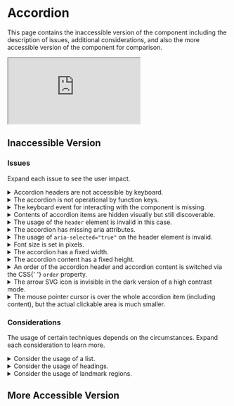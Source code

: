 
# Accordion

This page contains the inaccessible version of the component including the description of issues, additional considerations, and also the more accessible version of the component for comparison.

<div style={{aspectRatio: '16/9'}}>
  <iframe
    src="https://www.youtube.com/embed/BlGTiHBCqkY"
    title="Accordion - Inaccessible Components"
    allow="accelerometer; autoplay; clipboard-write; encrypted-media; gyroscope; picture-in-picture"
    allowFullScreen
  ></iframe>
</div>

## Inaccessible Version

<PreviewWrapper title="Inaccessible accordion" codeHref="https://codesandbox.io/s/inaccessible-accordion-9u7nki">
  <Accordion />
</PreviewWrapper>

### Issues

Expand each issue to see the user impact.

<details>
  <summary>Accordion headers are not accessible by keyboard.</summary>
  Keyboard users cannot access the content by tabbing in the accordion because the accordion headers are
  not focusable.
</details>
<details>
  <summary>The accordion is not operational by function keys.</summary>
  Keyboard users should be able to use several function keys for easier navigation between
  accordion items: <em>Arrow Up</em>, <em>Arrow Down</em>, <em>Home</em>, and <em>End</em>.
</details>
<details>
  <summary>The keyboard event for interacting with the component is missing.</summary>
  There is only the <code>mouseDown</code> event implemented, which works for mouse users, but
  does not work for keyboard users, therefore there is no way for them how to open the
  accordion item by either <code>Space</code> or <code>Enter</code> keys.
</details>
<details>
  <summary>Contents of accordion items are hidden visually but still discoverable.</summary>
  When the accordion item is closed, its content should not be visible but also not operable - for example, keyboard users should not be able to tab into interactive elements inside, and screen
  reader users should not be able to read the content unless the panel is open.
</details>
<details>
  <summary>
    The usage of the <code>header</code> element is invalid in this case.
  </summary>
  The <code>header</code> should only be used inside other sectioning elements, such as <code>article</code> and <code>section</code>, to be scoped. Although there is an <code>article</code> element on this very page outside the component's wrapper, it is not a part of the component. If there would not be a <code>banner</code> landmark (the top-level <code>&lt;header&gt;</code> element) on the page, then the accordion header would be treated as such, confusing users of assistive technologies.
  <br />
  <a
    href="https://dequeuniversity.com/rules/axe/4.4/landmark-no-duplicate-banner?application=AxeChrome"
    target="_blank"
    rel="noreferrer noopener"
  >
    Read more about the banner landmark
  </a>.
  <br />
  <a
    href="https://www.tempertemper.net/blog/implicit-aria-landmark-roles#what-to-do"
    target="_blank"
    rel="noreferrer noopener"
  >
    Read more about sectioning elements
  </a>.
</details>
<details>
  <summary>The accordion has missing aria attributes.</summary>
  Although this does not work for all <a href="/docs/wcag-documents/glossary-of-terms#screen-reader">screen readers</a>, it is a good practice to create a
  relationship between the accordion header and content via <code>
    aria-controls
  </code> and <code>id</code> attributes to identify which element or elements the widget
  controls.
</details>
<details>
  <summary>
    The usage of <code>aria-selected=&quot;true&quot;</code> on the header element is invalid.
  </summary>
  The <code>aria-selected=&quot;true&quot;</code> is only valid for <code>gridcell</code>,{' '}
  <code>option</code>, <code>row</code>, and <code>tab</code> roles.
  <br />
  <a
    href="https://developer.mozilla.org/en-US/docs/Web/Accessibility/ARIA/Attributes/aria-selected"
    target="_blank"
    rel="noreferrer noopener"
  >
    Read more about <code>aria-selected</code>
  </a>
  .
</details>
<details>
  <summary>Font size is set in pixels.</summary>
  When font size is not set in relative units, such as <code>rem</code> or <code>em</code>,
  then increasing or decreasing font size settings in the browser will not have any effect.
  This is important for users who adjust their font size to their preferences.
</details>
<details>
  <summary>The accordion has a fixed width.</summary>
  In this case, it is causing overflow issues with a horizontal scrollbar on mobile
  devices since the accordion is not responsive. Avoid horizontal scrollbars as it negatively affects user experience.
</details>
<details>
  <summary>The accordion content has a fixed height.</summary>
  This is an anti-pattern as the content text can overflow and be invisible to users.
</details>
<details>
  <summary>
    An order of the accordion header and accordion content is switched via the CSS{' '}
    <code>order</code> property.
  </summary>
  This is confusing for sighted keyboard users in general because the visual order does not
  follow the logical order and when tabbing through the page (considering the accordion would be focusable), they could confusingly jump around the layout.
  <br />
  <a
    href="https://alastairc.uk/2017/06/the-responsive-order-conflict/"
    target="_blank"
    rel="noreferrer noopener"
  >
    Read more about the order issue
  </a>.
</details>
<details>
  <summary>
    The arrow SVG icon is invisible in the dark version of a high contrast mode.
  </summary>
  While it is not a critical issue in this case, users with the high-contrast mode turned
  on might not realize there is an accordion on the page because they cannot see the icon.
</details>
<details>
  <summary>
    The mouse pointer cursor is over the whole accordion item (including content), but the
    actual clickable area is much smaller.
  </summary>
  Again not a critical issue, however, users expect to see the pointer cursor to perform an
  action and when they click into an empty space, it does not do anything.
</details>

### Considerations

The usage of certain techniques depends on the circumstances. Expand each consideration to learn more.

<details>
  <summary>Consider the usage of a list.</summary>
  When there are many accordion items, it is useful for screen reader users to know how many of
  them there are. When using <code>ul</code>/<code>ol</code> and <code>li</code> elements,
  this is announced automatically.
</details>
<details>
  <summary>Consider the usage of headings.</summary>
  Headings might be used for accordion items titles when it would make sense for these
  sections to be a part of the document structure.
</details>
<details>
  <summary>Consider the usage of landmark regions.</summary>
  If the content sections inside accordion items are important subsections of a page, and
  users of assistive technologies should be able to navigate there directly anywhere from the page, use the{' '}
  <code>landmark</code> role (explicit or implicit) together with the{' '}
  <code>aria-labelledby</code> attribute.
</details>

## More Accessible Version

<PreviewWrapper title="More accessible accordion" codeHref="https://codesandbox.io/s/accessible-accordion-ehvv7u">
  <AccessibleAccordion />
</PreviewWrapper>
